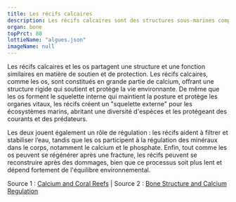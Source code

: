 ---
title: Les récifs calcaires
description: Les récifs calcaires sont des structures sous-marines composées principalement de carbonate de calcium, formées par l'accumulation de squelettes de coraux et d'organismes marins. Ils fournissent un habitat essentiel à la biodiversité marine et protègent les côtes contre l'érosion.
organ: bone
topPrct: 80
lottieName: "algues.json"
imageName: null
---
Les récifs calcaires et les os partagent une structure et une fonction similaires en matière de soutien et de protection. Les récifs calcaires, comme les os, sont constitués en grande partie de calcium, offrant une structure rigide qui soutient et protège la vie environnante. De même que les os forment le squelette interne qui maintient la posture et protège les organes vitaux, les récifs créent un "squelette externe" pour les écosystèmes marins, abritant une diversité d'espèces et les protégeant des courants et des prédateurs.

Les deux jouent également un rôle de régulation : les récifs aident à filtrer et stabiliser l’eau, tandis que les os participent à la régulation des minéraux dans le corps, notamment le calcium et le phosphate. Enfin, tout comme les os peuvent se régénérer après une fracture, les récifs peuvent se reconstruire après des dommages, bien que ce processus soit plus lent et dépend fortement de l'équilibre environnemental.

Source 1 : [Calcium and Coral Reefs](https://oceanservice.noaa.gov) | Source 2 : [Bone Structure and Calcium Regulation](https://www.nih.gov)
